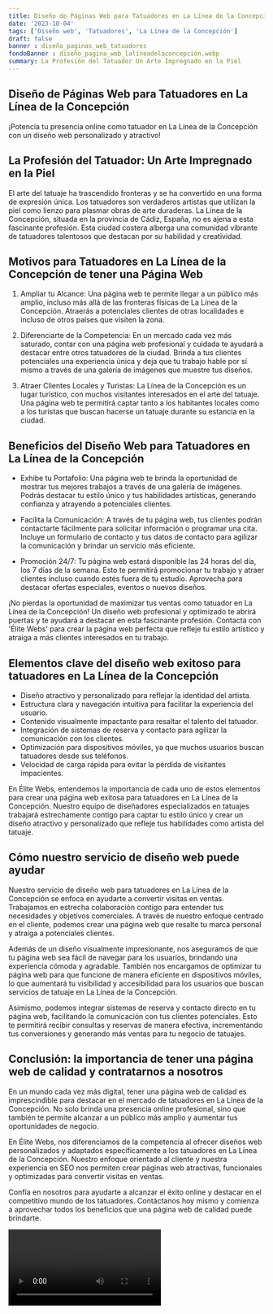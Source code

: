 ```yaml
---
title: Diseño de Páginas Web para Tatuadores en La Línea de la Concepción
date: '2023-10-04'
tags: ['Diseño web', 'Tatuadores', 'La Línea de la Concepción']
draft: false
banner : diseño_paginas_web_tatuadores
fondoBanner : diseño_pagina_web_lalíneadelaconcepción.webp
summary: La Profesión del Tatuador Un Arte Impregnado en la Piel
---
```


## Diseño de Páginas Web para Tatuadores en La Línea de la Concepción
¡Potencia tu presencia online como tatuador en La Línea de la Concepción con un diseño web personalizado y atractivo!

La Profesión del Tatuador: Un Arte Impregnado en la Piel
---------------------------------------------------------

El arte del tatuaje ha trascendido fronteras y se ha convertido en una forma de expresión única. Los tatuadores son verdaderos artistas que utilizan la piel como lienzo para plasmar obras de arte duraderas. La Línea de la Concepción, situada en la provincia de Cádiz, España, no es ajena a esta fascinante profesión. Esta ciudad costera alberga una comunidad vibrante de tatuadores talentosos que destacan por su habilidad y creatividad.

Motivos para Tatuadores en La Línea de la Concepción de tener una Página Web
--------------------------------------------------------------------------

1. Ampliar tu Alcance: Una página web te permite llegar a un público más amplio, incluso más allá de las fronteras físicas de La Línea de la Concepción. Atraerás a potenciales clientes de otras localidades e incluso de otros países que visiten la zona.

2. Diferenciarte de la Competencia: En un mercado cada vez más saturado, contar con una página web profesional y cuidada te ayudará a destacar entre otros tatuadores de la ciudad. Brinda a tus clientes potenciales una experiencia única y deja que tu trabajo hable por sí mismo a través de una galería de imágenes que muestre tus diseños.

3. Atraer Clientes Locales y Turistas: La Línea de la Concepción es un lugar turístico, con muchos visitantes interesados en el arte del tatuaje. Una página web te permitirá captar tanto a los habitantes locales como a los turistas que buscan hacerse un tatuaje durante su estancia en la ciudad.

Beneficios del Diseño Web para Tatuadores en La Línea de la Concepción
---------------------------------------------------------------------

- Exhibe tu Portafolio: Una página web te brinda la oportunidad de mostrar tus mejores trabajos a través de una galería de imágenes. Podrás destacar tu estilo único y tus habilidades artísticas, generando confianza y atrayendo a potenciales clientes.

- Facilita la Comunicación: A través de tu página web, tus clientes podrán contactarte fácilmente para solicitar información o programar una cita. Incluye un formulario de contacto y tus datos de contacto para agilizar la comunicación y brindar un servicio más eficiente.

- Promoción 24/7: Tu página web estará disponible las 24 horas del día, los 7 días de la semana. Esto te permitirá promocionar tu trabajo y atraer clientes incluso cuando estés fuera de tu estudio. Aprovecha para destacar ofertas especiales, eventos o nuevos diseños.

¡No pierdas la oportunidad de maximizar tus ventas como tatuador en La Línea de la Concepción! Un diseño web profesional y optimizado te abrirá puertas y te ayudará a destacar en esta fascinante profesión. Contacta con 'Élite Webs' para crear la página web perfecta que refleje tu estilo artístico y atraiga a más clientes interesados en tu trabajo.

<GifSeo />

<Cta />

## Elementos clave del diseño web exitoso para tatuadores en La Línea de la Concepción

- Diseño atractivo y personalizado para reflejar la identidad del artista.
- Estructura clara y navegación intuitiva para facilitar la experiencia del usuario.
- Contenido visualmente impactante para resaltar el talento del tatuador.
- Integración de sistemas de reserva y contacto para agilizar la comunicación con los clientes.
- Optimización para dispositivos móviles, ya que muchos usuarios buscan tatuadores desde sus teléfonos.
- Velocidad de carga rápida para evitar la pérdida de visitantes impacientes.

En Élite Webs, entendemos la importancia de cada uno de estos elementos para crear una página web exitosa para tatuadores en La Línea de la Concepción. Nuestro equipo de diseñadores especializados en tatuajes trabajará estrechamente contigo para captar tu estilo único y crear un diseño atractivo y personalizado que refleje tus habilidades como artista del tatuaje.

## Cómo nuestro servicio de diseño web puede ayudar

Nuestro servicio de diseño web para tatuadores en La Línea de la Concepción se enfoca en ayudarte a convertir visitas en ventas. Trabajamos en estrecha colaboración contigo para entender tus necesidades y objetivos comerciales. A través de nuestro enfoque centrado en el cliente, podemos crear una página web que resalte tu marca personal y atraiga a potenciales clientes.

Además de un diseño visualmente impresionante, nos aseguramos de que tu página web sea fácil de navegar para los usuarios, brindando una experiencia cómoda y agradable. También nos encargamos de optimizar tu página web para que funcione de manera eficiente en dispositivos móviles, lo que aumentará tu visibilidad y accesibilidad para los usuarios que buscan servicios de tatuaje en La Línea de la Concepción.

Asimismo, podemos integrar sistemas de reserva y contacto directo en tu página web, facilitando la comunicación con tus clientes potenciales. Esto te permitirá recibir consultas y reservas de manera efectiva, incrementando tus conversiones y generando más ventas para tu negocio de tatuajes.

## Conclusión: la importancia de tener una página web de calidad y contratarnos a nosotros

En un mundo cada vez más digital, tener una página web de calidad es imprescindible para destacar en el mercado de tatuadores en La Línea de la Concepción. No solo brinda una presencia online profesional, sino que también te permite alcanzar a un público más amplio y aumentar tus oportunidades de negocio.

En Élite Webs, nos diferenciamos de la competencia al ofrecer diseños web personalizados y adaptados específicamente a los tatuadores en La Línea de la Concepción. Nuestro enfoque orientado al cliente y nuestra experiencia en SEO nos permiten crear páginas web atractivas, funcionales y optimizadas para convertir visitas en ventas.

Confía en nosotros para ayudarte a alcanzar el éxito online y destacar en el competitivo mundo de los tatuadores. Contáctanos hoy mismo y comienza a aprovechar todos los beneficios que una página web de calidad puede brindarte.

<Video />

<CtaBot job='Tatuadores' city='La Línea de la Concepción'/>

<Gmaps query='La Línea de la Concepción+españa+maps' />